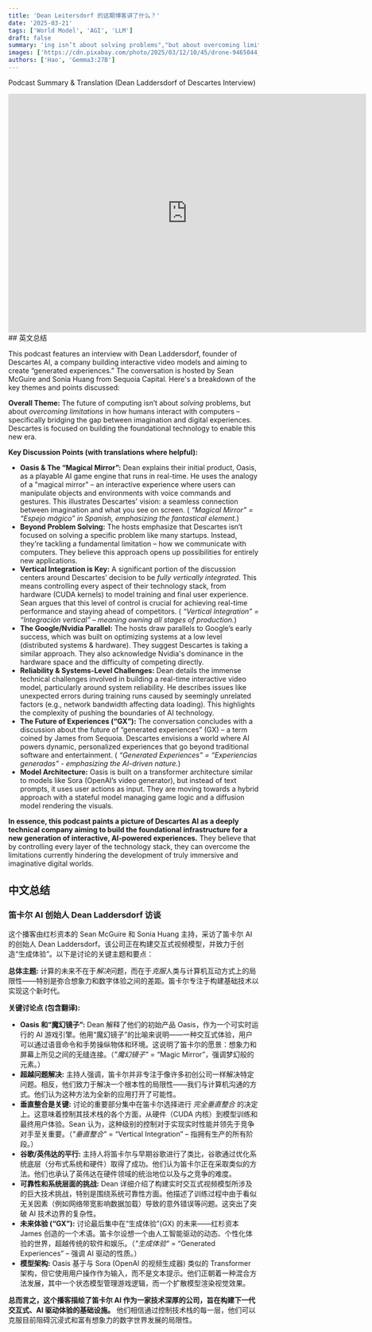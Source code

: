 ```yaml
---
title: 'Dean Leitersdorf 的这期博客讲了什么？'
date: '2025-03-21'
tags: ['World Model', 'AGI', 'LLM']
draft: false
summary: 'ing isn’t about solving problems","but about overcoming limitations in how humans interact with computers – specifically bridging the gap between imagination and digital experiences. Descartes is focused on building the foundational technology to enable this new era.'
images: ['https://cdn.pixabay.com/photo/2025/03/12/10/45/drone-9465044_1280.jpg']
authors: ['Hao', 'Gemma3:27B']
---
```


Podcast Summary & Translation (Dean Laddersdorf of Descartes Interview)

<iframe
  width="720"
  height="480"
  src="https://www.youtube.com/embed/GuenqZiA1NA"
  title="Decart’s Dean Leitersdorf on AI-Generated Video Games and Worlds"
  frameborder="0"
  allow="accelerometer; autoplay; clipboard-write; encrypted-media; gyroscope; picture-in-picture; web-share"
  referrerpolicy="strict-origin-when-cross-origin"
  allowfullscreen
></iframe>
## 英文总结

This podcast features an interview with Dean Laddersdorf, founder of Descartes AI, a company building interactive video models and aiming to create “generated experiences.” The conversation is hosted by Sean McGuire and Sonia Huang from Sequoia Capital. Here's a breakdown of the key themes and points discussed:

**Overall Theme:** The future of computing isn’t about _solving_ problems, but about _overcoming limitations_ in how humans interact with computers – specifically bridging the gap between imagination and digital experiences. Descartes is focused on building the foundational technology to enable this new era.

**Key Discussion Points (with translations where helpful):**

- **Oasis & The “Magical Mirror”:** Dean explains their initial product, Oasis, as a playable AI game engine that runs in real-time. He uses the analogy of a "magical mirror" – an interactive experience where users can manipulate objects and environments with voice commands and gestures. This illustrates Descartes' vision: a seamless connection between imagination and what you see on screen. ( _“Magical Mirror” = “Espejo mágico” in Spanish, emphasizing the fantastical element._)
- **Beyond Problem Solving:** The hosts emphasize that Descartes isn’t focused on solving a specific problem like many startups. Instead, they're tackling a fundamental limitation – how we communicate with computers. They believe this approach opens up possibilities for entirely new applications.
- **Vertical Integration is Key:** A significant portion of the discussion centers around Descartes’ decision to be _fully vertically integrated_. This means controlling every aspect of their technology stack, from hardware (CUDA kernels) to model training and final user experience. Sean argues that this level of control is crucial for achieving real-time performance and staying ahead of competitors. ( _“Vertical Integration” = “Integración vertical” – meaning owning all stages of production._)
- **The Google/Nvidia Parallel:** The hosts draw parallels to Google’s early success, which was built on optimizing systems at a low level (distributed systems & hardware). They suggest Descartes is taking a similar approach. They also acknowledge Nvidia's dominance in the hardware space and the difficulty of competing directly.
- **Reliability & Systems-Level Challenges:** Dean details the immense technical challenges involved in building a real-time interactive video model, particularly around system reliability. He describes issues like unexpected errors during training runs caused by seemingly unrelated factors (e.g., network bandwidth affecting data loading). This highlights the complexity of pushing the boundaries of AI technology.
- **The Future of Experiences (“GX”):** The conversation concludes with a discussion about the future of “generated experiences” (GX) – a term coined by James from Sequoia. Descartes envisions a world where AI powers dynamic, personalized experiences that go beyond traditional software and entertainment. ( _“Generated Experiences” = “Experiencias generadas” - emphasizing the AI-driven nature._)
- **Model Architecture:** Oasis is built on a transformer architecture similar to models like Sora (OpenAI’s video generator), but instead of text prompts, it uses user actions as input. They are moving towards a hybrid approach with a stateful model managing game logic and a diffusion model rendering the visuals.

**In essence, this podcast paints a picture of Descartes AI as a deeply technical company aiming to build the foundational infrastructure for a new generation of interactive, AI-powered experiences.** They believe that by controlling every layer of the technology stack, they can overcome the limitations currently hindering the development of truly immersive and imaginative digital worlds.

## 中文总结

### 笛卡尔 AI 创始人 Dean Laddersdorf 访谈

这个播客由红杉资本的 Sean McGuire 和 Sonia Huang 主持，采访了笛卡尔 AI 的创始人 Dean Laddersdorf。该公司正在构建交互式视频模型，并致力于创造“生成体验”。以下是讨论的关键主题和要点：

**总体主题:** 计算的未来不在于*解决*问题，而在于*克服*人类与计算机互动方式上的局限性——特别是弥合想象力和数字体验之间的差距。笛卡尔专注于构建基础技术以实现这个新时代。

**关键讨论点 (包含翻译):**

- **Oasis 和“魔幻镜子”:** Dean 解释了他们的初始产品 Oasis，作为一个可实时运行的 AI 游戏引擎。他用“魔幻镜子”的比喻来说明——一种交互式体验，用户可以通过语音命令和手势操纵物体和环境。这说明了笛卡尔的愿景：想象力和屏幕上所见之间的无缝连接。（_"魔幻镜子"_ = “Magic Mirror”，强调梦幻般的元素。）
- **超越问题解决:** 主持人强调，笛卡尔并非专注于像许多初创公司一样解决特定问题。相反，他们致力于解决一个根本性的局限性——我们与计算机沟通的方式。他们认为这种方法为全新的应用打开了可能性。
- **垂直整合是关键:** 讨论的重要部分集中在笛卡尔选择进行 _完全垂直整合_ 的决定上。这意味着控制其技术栈的各个方面，从硬件（CUDA 内核）到模型训练和最终用户体验。Sean 认为，这种级别的控制对于实现实时性能并领先于竞争对手至关重要。（_"垂直整合"_ = “Vertical Integration” – 指拥有生产的所有阶段。）
- **谷歌/英伟达的平行:** 主持人将笛卡尔与早期谷歌进行了类比，谷歌通过优化系统底层（分布式系统和硬件）取得了成功。他们认为笛卡尔正在采取类似的方法。他们也承认了英伟达在硬件领域的统治地位以及与之竞争的难度。
- **可靠性和系统层面的挑战:** Dean 详细介绍了构建实时交互式视频模型所涉及的巨大技术挑战，特别是围绕系统可靠性方面。他描述了训练过程中由于看似无关因素（例如网络带宽影响数据加载）导致的意外错误等问题。这突出了突破 AI 技术边界的复杂性。
- **未来体验 (“GX”):** 讨论最后集中在“生成体验”(GX) 的未来——红杉资本 James 创造的一个术语。笛卡尔设想一个由人工智能驱动的动态、个性化体验的世界，超越传统的软件和娱乐。（_"生成体验"_ = “Generated Experiences” – 强调 AI 驱动的性质。）
- **模型架构:** Oasis 基于与 Sora (OpenAI 的视频生成器) 类似的 Transformer 架构，但它使用用户操作作为输入，而不是文本提示。他们正朝着一种混合方法发展，其中一个状态模型管理游戏逻辑，而一个扩散模型渲染视觉效果。

**总而言之，这个播客描绘了笛卡尔 AI 作为一家技术深厚的公司，旨在构建下一代交互式、AI 驱动体验的基础设施。** 他们相信通过控制技术栈的每一层，他们可以克服目前阻碍沉浸式和富有想象力的数字世界发展的局限性。
